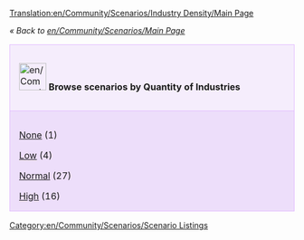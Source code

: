 [[Translation:en/Community/Scenarios/Industry Density/Main Page]]

''« Back to [[en/Community/Scenarios/Main Page]]''

{| cellspacing="3" class="mainpagetable" align="center" width="100%"
|- valign="top" 
|style="font-size: 100%; BACKGROUND-COLOR: #F5EDFC; border: 1px solid #E1BBFF; margin: 0; padding: 1em; text-align: left; width:14%"|[[File:en/Community/Scenarios/Scnlist-industries.png|48px]] <font size="3">'''Browse scenarios by Quantity of Industries'''</font>
|-
|style="font-size: 100%; BACKGROUND-COLOR: #EDDEFA; border: 1px solid #E1BBFF; margin: 0; padding: 1em 1em 0em 1em; text-align: left;"|

[[en/Community/Scenarios/Industry Density/None|None]] (1)

[[en/Community/Scenarios/Industry Density/Low|Low]] (4)

[[en/Community/Scenarios/Industry Density/Normal|Normal]] (27)

[[en/Community/Scenarios/Industry Density/High|High]] (16)

|}

[[Category:en/Community/Scenarios/Scenario Listings]]
